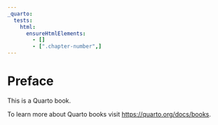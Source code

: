 ```yaml
---
_quarto:
  tests:
    html:
      ensureHtmlElements:
        - []
        - [".chapter-number",]
---        
```


# Preface {.unnumbered}

This is a Quarto book.

To learn more about Quarto books visit <https://quarto.org/docs/books>.
